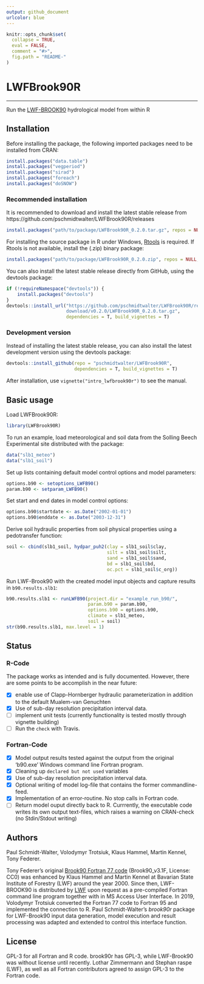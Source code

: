 ```yaml
---
output: github_document
urlcolor: blue
---
```


<!-- README.md is generated from README.Rmd. Please edit that file -->

```r
knitr::opts_chunk$set(
  collapse = TRUE,
  eval = FALSE,
  comment = "#>",
  fig.path = "README-"
)
```

# LWFBrook90R

------

Run the [LWF-BROOK90](https://www.lwf.bayern.de/boden-klima/wasserhaushalt/index.php) hydrological model from within R

## Installation

Before installing the package, the following imported packages need to be installed from CRAN:
```r
install.packages("data.table")
install.packages("vegperiod")
install.packages("sirad")
install.packages("foreach")
install.packages("doSNOW")
```

### Recommended installation
It is recommended to download and install the latest stable release from https://github.com/pschmidtwalter/LWFBrook90R/releases

```r
install.packages("path/to/package/LWFBrook90R_0.2.0.tar.gz", repos = NULL, type = "source")
```

For installing the source package in R under Windows, [Rtools](https://cran.r-project.org/bin/windows/Rtools/) is required. If Rtools is not available, install the (.zip) binary package:
```r
install.packages("path/to/package/LWFBrook90R_0.2.0.zip", repos = NULL, type = "binary")
```

You can also install the latest stable release directly from GitHub, using the devtools package:
```r
if (!requireNamespace("devtools")) {
    install.packages("devtools")
}
devtools::install_url("https://github.com/pschmidtwalter/LWFBrook90R/releases/
                      download/v0.2.0/LWFBrook90R_0.2.0.tar.gz",
                      dependencies = T, build_vignettes = T)
```
 
### Development version

Instead of installing the latest stable release, you can also install the latest development version using the devtools package:
```r
devtools::install_github(repo = "pschmidtwalter/LWFBrook90R", 
                         dependencies = T, build_vignettes = T)
```

After installation, use `vignette("intro_lwfbrook90r")` to see the manual. 

## Basic usage

Load LWFBrook90R:
```r
library(LWFBrook90R)
```

To run an example, load meteorological and soil data from the Solling Beech Experimental site distributed with the package:
```r
data("slb1_meteo")
data("slb1_soil")
```

Set up lists containing default model control options and model parameters:
```r
options.b90 <- setoptions_LWFB90()
param.b90 <- setparam_LWFB90()
```
Set start and end dates in model control options:
```r
options.b90$startdate <- as.Date("2002-01-01")
options.b90$enddate <- as.Date("2003-12-31")
```

Derive soil hydraulic properties from soil physical properties using a pedotransfer function:
```r
soil <- cbind(slb1_soil, hydpar_puh2(clay = slb1_soil$clay,
                                     silt = slb1_soil$silt,
                                     sand = slb1_soil$sand,
                                     bd = slb1_soil$bd,
                                     oc.pct = slb1_soil$c_org))
```

Run LWF-Brook90 with the created model input objects and capture results in `b90.results.slb1`:
```r
b90.results.slb1 <- runLWFB90(project.dir = "example_run_b90/",
                              param.b90 = param.b90,
                              options.b90 = options.b90,
                              climate = slb1_meteo,
                              soil = soil)
str(b90.results.slb1, max.level = 1)
```

## Status

### R-Code

The package works as intended and is fully documented. However, there are some points to be accomplish in the near future:

- [x] enable use of Clapp-Hornberger hydraulic parameterization in addition to the default Mualem-van Genuchten
- [x] Use of sub-day resolution precipitation interval data.
- [ ] implement unit tests (currently functionality is tested mostly through vignette building)
- [ ] Run the `check` with Travis.

### Fortran-Code 
 
- [x] Model output results tested against the output from the original 'b90.exe' Windows command line Fortran program. 
- [x] Cleaning up `declared but not used` variables
- [x] Use of sub-day resolution precipitation interval data.
- [x] Optional writing of model log-file that contains the former commandline-feed.
- [x] Implementation of an error-routine. No stop calls in Fortran code.
- [ ] Return model ouput directly back to R. Currrently, the executable code writes its own output text-files, which raises a warning on CRAN-check (no Stdin/Stdout writing)

## Authors 
Paul Schmidt-Walter, Volodymyr Trotsiuk, Klaus Hammel, Martin Kennel, Tony Federer.

Tony Federer's original [Brook90 Fortran 77 code](http://www.ecoshift.net/brook/b90doc.html) (Brook90_v3.1F, License: CC0) was enhanced by Klaus Hammel and Martin Kennel at Bavarian State Institute of Forestry (LWF) around the year 2000. Since then, LWF-BROOK90 is distributed by [LWF](https://www.lwf.bayern.de/boden-klima/wasserhaushalt/index.php) upon request as a pre-compiled Fortran command line program together with in MS Access User Interface. In 2019, Volodymyr Trotsiuk converted the Fortran 77 code to Fortran 95 and implemented the connection to R. Paul Schmidt-Walter's *brook90r* package for LWF-Brook90 input data generation, model execution and result processing was adapted and extended to control this interface function.

## License
GPL-3 for all Fortran and R code. brook90r has GPL-3, while LWF-Brook90 was without license until recently. Lothar Zimmermann and Stephan raspe (LWF), as well as all Fortran contributors agreed to assign GPL-3 to the Fortran code.
